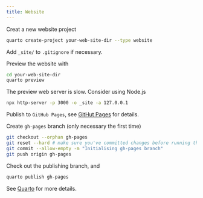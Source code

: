 ```yaml
---
title: Website
---
```


Creat a new website project
```sh
quarto create-project your-web-site-dir --type website
```

Add `_site/` to `.gitignore` if necessary.

Preview the website with
```sh
cd your-web-site-dir
quarto preview
```
The preview web server is slow.   Consider using Node.js
```sh
npx http-server -p 3000 -o _site -a 127.0.0.1
```

Publish to `GitHub Pages`, see [GitHut Pages](https://quarto.org/docs/publishing/github-pages.html){target=_blank} for details.

Create `gh-pages` branch (only necessary the first time)

```bash
git checkout --orphan gh-pages
git reset --hard # make sure you've committed changes before running this!
git commit --allow-empty -m "Initialising gh-pages branch"
git push origin gh-pages
```

Check out the publishing branch, and

```bash
quarto publish gh-pages
```



See [Quarto](https://quarto.org/docs/websites/) for more details.